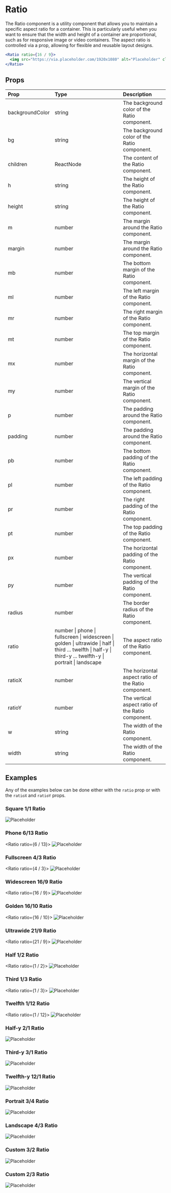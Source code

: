 
# Ratio

The Ratio component is a utility component that allows you to maintain a specific aspect ratio for a container. This is particularly useful when you want to ensure that the width and height of a container are proportional, such as for responsive image or video containers. The aspect ratio is controlled via a prop, allowing for flexible and reusable layout designs.

```jsx
<Ratio ratio={16 / 9}>
  <img src="https://via.placeholder.com/1920x1080" alt="Placeholder" className="object-cover h-full" />
</Ratio>
```

## Props

| Prop            | Type                                                                                                                                                           | Description                                         |
|:----------------|:---------------------------------------------------------------------------------------------------------------------------------------------------------------|:----------------------------------------------------|
| backgroundColor | string                                                                                                                                                         | The background color of the Ratio component.        |
| bg              | string                                                                                                                                                         | The background color of the Ratio component.        |
| children        | ReactNode                                                                                                                                                      | The content of the Ratio component.                 |
| h               | string                                                                                                                                                         | The height of the Ratio component.                  |
| height          | string                                                                                                                                                         | The height of the Ratio component.                  |
| m               | number                                                                                                                                                         | The margin around the Ratio component.              |
| margin          | number                                                                                                                                                         | The margin around the Ratio component.              |
| mb              | number                                                                                                                                                         | The bottom margin of the Ratio component.           |
| ml              | number                                                                                                                                                         | The left margin of the Ratio component.             |
| mr              | number                                                                                                                                                         | The right margin of the Ratio component.            |
| mt              | number                                                                                                                                                         | The top margin of the Ratio component.              |
| mx              | number                                                                                                                                                         | The horizontal margin of the Ratio component.       |
| my              | number                                                                                                                                                         | The vertical margin of the Ratio component.         |
| p               | number                                                                                                                                                         | The padding around the Ratio component.             |
| padding         | number                                                                                                                                                         | The padding around the Ratio component.             |
| pb              | number                                                                                                                                                         | The bottom padding of the Ratio component.          |
| pl              | number                                                                                                                                                         | The left padding of the Ratio component.            |
| pr              | number                                                                                                                                                         | The right padding of the Ratio component.           |
| pt              | number                                                                                                                                                         | The top padding of the Ratio component.             |
| px              | number                                                                                                                                                         | The horizontal padding of the Ratio component.      |
| py              | number                                                                                                                                                         | The vertical padding of the Ratio component.        |
| radius          | number                                                                                                                                                         | The border radius of the Ratio component.           |
| ratio           | number    \| phone \| fullscreen \| widescreen \| golden \| ultrawide \| half \| third ... twelfth \| half-y \| third-y ... twelfth-y \| portrait \| landscape | The aspect ratio of the Ratio component.            |
| ratioX          | number                                                                                                                                                         | The horizontal aspect ratio of the Ratio component. |
| ratioY          | number                                                                                                                                                         | The vertical aspect ratio of the Ratio component.   |
| w               | string                                                                                                                                                         | The width of the Ratio component.                   |
| width           | string                                                                                                                                                         | The width of the Ratio component.                   |

## Examples

Any of the examples below can be done either with the `ratio` prop or with the `ratioX` and `ratioY` props.

### Square 1/1 Ratio

<Ratio>
  <img src="https://picsum.photos/1920/1080" alt="Placeholder" className="object-cover h-full!" />
</Ratio>

### Phone 6/13 Ratio

<Ratio ratio={6 / 13}>
  <img src="https://picsum.photos/1920/1080" alt="Placeholder" className="object-cover h-full!" />
</Ratio>

### Fullscreen 4/3 Ratio

<Ratio ratio={4 / 3}>
  <img src="https://picsum.photos/1920/1080" alt="Placeholder" className="object-cover h-full!" />
</Ratio>

### Widescreen 16/9 Ratio

<Ratio ratio={16 / 9}>
  <img src="https://picsum.photos/1920/1080" alt="Placeholder" className="object-cover h-full!" />
</Ratio>

### Golden 16/10 Ratio

<Ratio ratio={16 / 10}>
  <img src="https://picsum.photos/1920/1080" alt="Placeholder" className="object-cover h-full!" />
</Ratio>

### Ultrawide 21/9 Ratio

<Ratio ratio={21 / 9}>
  <img src="https://picsum.photos/1920/1080" alt="Placeholder" className="object-cover h-full!" />
</Ratio>

### Half 1/2 Ratio

<Ratio ratio={1 / 2}>
  <img src="https://picsum.photos/1920/1080" alt="Placeholder" className="object-cover h-full!" />
</Ratio>

### Third 1/3 Ratio

<Ratio ratio={1 / 3}>
  <img src="https://picsum.photos/1920/1080" alt="Placeholder" className="object-cover h-full!" />
</Ratio>

### Twelfth 1/12 Ratio

<Ratio ratio={1 / 12}>
  <img src="https://picsum.photos/1920/1080" alt="Placeholder" className="object-cover h-full!" />
</Ratio>

### Half-y 2/1 Ratio

<Ratio ratio="half-y">
  <img src="https://picsum.photos/1920/1080" alt="Placeholder" className="object-cover h-full!" />
</Ratio>

### Third-y 3/1 Ratio

<Ratio ratio="third-y">
  <img src="https://picsum.photos/1920/1080" alt="Placeholder" className="object-cover h-full!" />
</Ratio>

### Twelfth-y 12/1 Ratio

<Ratio ratio="twelfth-y">
  <img src="https://picsum.photos/1920/1080" alt="Placeholder" className="object-cover h-full!" />
</Ratio>

### Portrait 3/4 Ratio

<Ratio ratio="portrait">
  <img src="https://picsum.photos/1920/1080" alt="Placeholder" className="object-cover h-full!" />
</Ratio>

### Landscape 4/3 Ratio

<Ratio ratio="landscape">
  <img src="https://picsum.photos/1920/1080" alt="Placeholder" className="object-cover h-full!" />
</Ratio>

### Custom 3/2 Ratio

<Ratio ratioX={3} ratioY={2}>
  <img src="https://picsum.photos/1920/1080" alt="Placeholder" className="object-cover h-full!" />
</Ratio>

### Custom 2/3 Ratio

<Ratio ratioX={2} ratioY={3}>
  <img src="https://picsum.photos/1920/1080" alt="Placeholder" className="object-cover h-full!" />
</Ratio>

